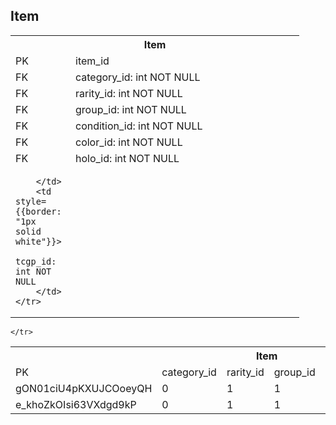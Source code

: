 ## Item
<div style={{padding:"10px"}}>
<table style={{border: "1px solid white"}}>
    <tr>
        <th colspan="2" style={{colspan: "2",border: "2px solid white"}}>
            Item
        </th>
    </tr>    
    <tr>
        <td width="80" style={{border: "2px solid white"}}>
            PK
        </td>
        <td width="350" style={{border: "2px solid white"}}>
            item_id
        </td>
    </tr>
    <tr style={{border: "1px solid white"}}>
        <td style={{border: "1px solid white"}}>
            FK
        </td>
        <td style={{border: "1px solid white"}}>
            category_id: int NOT NULL
        </td>
    </tr>
        <tr style={{border: "1px solid white"}}>
        <td style={{border: "1px solid white"}}>
            FK
        </td>
        <td style={{border: "1px solid white"}}>
            rarity_id: int NOT NULL
        </td>
    </tr>
        <tr style={{border: "1px solid white"}}>
        <td style={{border: "1px solid white"}}>
            FK
        </td>
        <td style={{border: "1px solid white"}}>
           group_id: int NOT NULL
        </td>
    </tr>
        <tr style={{border: "1px solid white"}}>
        <td style={{border: "1px solid white"}}>
            FK
        </td>
        <td style={{border: "1px solid white"}}>
            condition_id: int NOT NULL
        </td>
    </tr>
            <tr style={{border: "1px solid white"}}>
        <td style={{border: "1px solid white"}}>
            FK
        </td>
        <td style={{border: "1px solid white"}}>
            color_id: int NOT NULL
        </td>
    </tr>
                <tr style={{border: "1px solid white"}}>
        <td style={{border: "1px solid white"}}>
            FK
        </td>
        <td style={{border: "1px solid white"}}>
            holo_id: int NOT NULL
        </td>
    </tr>
                    <tr style={{border: "1px solid white"}}>
        <td style={{border: "1px solid white"}}>
            
        </td>
        <td style={{border: "1px solid white"}}>
            tcgp_id: int NOT NULL
        </td>
    </tr>
    
    
</table>
</div>
<div style={{padding:"10px"}}>

<table style={{border: "1px solid white"}}>
    <tr>
        <th colspan="9" style={{colspan: "2",border: "2px solid white"}}>
            Item
        </th>
    </tr>    
    <tr>
        <td width="80" style={{border: "2px solid white"}}>
            PK
        </td>
                <td width="350" style={{border: "2px solid white"}}>
            category_id
        </td>
                <td width="350" style={{border: "2px solid white"}}>
            rarity_id
                    </td>
                            <td width="350" style={{border: "2px solid white"}}>
            group_id
        </td>
                <td width="350" style={{border: "2px solid white"}}>
            condition_id
        </td>
                <td width="350" style={{border: "2px solid white"}}>
            color_id
        </td>
                <td width="350" style={{border: "2px solid white"}}>
            holo_id
        </td>
                <td width="350" style={{border: "2px solid white"}}>
            tcgp_id
        </td>
    </tr>
    <tr style={{border: "1px solid white"}}>
        <td style={{border: "1px solid white"}}>
            gON01ciU4pKXUJCOoeyQH
        </td>
                <td style={{border: "1px solid white"}}>
            0
        </td>
        <td style={{border: "1px solid white"}}>
            1
        </td>
                <td style={{border: "1px solid white"}}>
            1
        </td>
                <td style={{border: "1px solid white"}}>
            1
        </td>
                        <td style={{border: "1px solid white"}}>
            1
        </td>
                        <td style={{border: "1px solid white"}}>
            1
        </td>
                        <td style={{border: "1px solid white"}}>
            1
        </td>
    </tr>
    <tr style={{border: "1px solid white"}}>
        <td style={{border: "1px solid white"}}>
            e_khoZkOIsi63VXdgd9kP
        </td>
                <td style={{border: "1px solid white"}}>
            0
        </td>
        <td style={{border: "1px solid white"}}>
            1
        </td>
                <td style={{border: "1px solid white"}}>
            1
        </td>
                <td style={{border: "1px solid white"}}>
            1
        </td>
                        <td style={{border: "1px solid white"}}>
            1
        </td>
                        <td style={{border: "1px solid white"}}>
            1
        </td>
                        <td style={{border: "1px solid white"}}>
            1
        </td>
        
    </tr>
</table>
</div>
